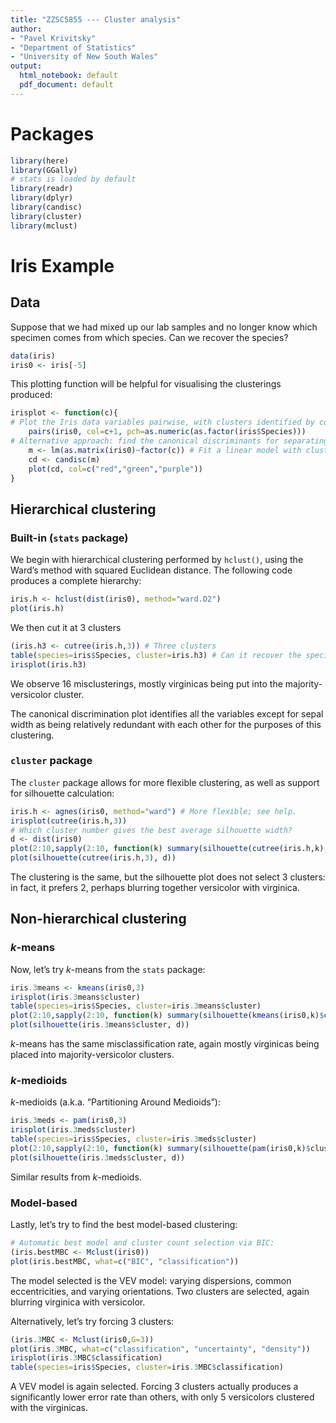 ```yaml
---
title: "ZZSC5855 --- Cluster analysis"
author:
- "Pavel Krivitsky"
- "Department of Statistics"
- "University of New South Wales"
output:
  html_notebook: default
  pdf_document: default
---
```



# Packages
```r
library(here)
library(GGally)
# stats is loaded by default
library(readr)
library(dplyr)
library(candisc)
library(cluster)
library(mclust)
```

# Iris Example
## Data
Suppose that we had mixed up our lab samples and no longer know which specimen comes from which species. Can we recover the species?
```r
data(iris)
iris0 <- iris[-5]
```

This plotting function will be helpful for visualising the clusterings produced:
```r
irisplot <- function(c){
# Plot the Iris data variables pairwise, with clusters identified by colour and species by symbol.
    pairs(iris0, col=c+1, pch=as.numeric(as.factor(iris$Species)))
# Alternative approach: find the canonical discriminants for separating newly detected clusters, and plot those:
    m <- lm(as.matrix(iris0)~factor(c)) # Fit a linear model with clustering as RHS.
    cd <- candisc(m)
    plot(cd, col=c("red","green","purple"))
}
```

## Hierarchical clustering

### Built-in (`stats` package)

We begin with hierarchical clustering performed by `hclust()`, using the Ward's method with squared Euclidean distance. The following code produces a complete hierarchy:
```r
iris.h <- hclust(dist(iris0), method="ward.D2")
plot(iris.h)
```
We then cut it at 3 clusters
```r
(iris.h3 <- cutree(iris.h,3)) # Three clusters
table(species=iris$Species, cluster=iris.h3) # Can it recover the species?
irisplot(iris.h3)
```
We observe 16 misclusterings, mostly virginicas being put into the majority-versicolor cluster.

The canonical discrimination plot identifies all the variables except for sepal width as being relatively redundant with each other for the purposes of this clustering.

### `cluster` package

The `cluster` package allows for more flexible clustering, as well as support for silhouette calculation:
```r
iris.h <- agnes(iris0, method="ward") # More flexible; see help.
irisplot(cutree(iris.h,3))
# Which cluster number gives the best average silhouette width?
d <- dist(iris0)
plot(2:10,sapply(2:10, function(k) summary(silhouette(cutree(iris.h,k),d))$avg.width))
plot(silhouette(cutree(iris.h,3), d))
```
The clustering is the same, but the silhouette plot does not select 3 clusters: in fact, it prefers 2, perhaps blurring together versicolor with virginica.

## Non-hierarchical clustering

### $k$-means

Now, let's try $k$-means from the `stats` package:
```r
iris.3means <- kmeans(iris0,3)
irisplot(iris.3means$cluster)
table(species=iris$Species, cluster=iris.3means$cluster)
plot(2:10,sapply(2:10, function(k) summary(silhouette(kmeans(iris0,k)$cluster,d))$avg.width))
plot(silhouette(iris.3means$cluster, d))
```
$k$-means has the same misclassification rate, again mostly virginicas being placed into majority-versicolor clusters.

### $k$-medioids

$k$-medioids (a.k.a. "Partitioning Around Medioids"):
```r
iris.3meds <- pam(iris0,3)
irisplot(iris.3meds$cluster)
table(species=iris$Species, cluster=iris.3meds$cluster)
plot(2:10,sapply(2:10, function(k) summary(silhouette(pam(iris0,k)$cluster,d))$avg.width))
plot(silhouette(iris.3meds$cluster, d))
```
Similar results from $k$-medioids.

### Model-based

Lastly, let's try to find the best model-based clustering:
```r
# Automatic best model and cluster count selection via BIC:
(iris.bestMBC <- Mclust(iris0))
plot(iris.bestMBC, what=c("BIC", "classification"))
```
The model selected is the VEV model: varying dispersions, common eccentricities, and varying orientations. Two clusters are selected, again blurring virginica with versicolor.

Alternatively, let's try forcing 3 clusters:
```r
(iris.3MBC <- Mclust(iris0,G=3))
plot(iris.3MBC, what=c("classification", "uncertainty", "density"))
irisplot(iris.3MBC$classification)
table(species=iris$Species, cluster=iris.3MBC$classification)
```
A VEV model is again selected. Forcing 3 clusters actually produces a significantly lower error rate than others, with only 5 versicolors clustered with the virginicas.



